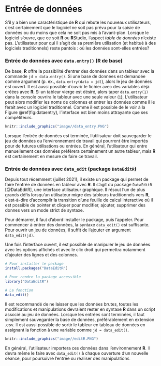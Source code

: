 # Entrée de données

S'il y a bien une caractéristique de **R** qui rebute les nouveaux utilisateurs, c'est certainement que le logiciel ne soit pas prévu pour la saisie de données ou du moins que cela ne soit pas mis à l'avant-plan. Lorsque le logiciel s'ouvre, que ce soit **R** ou **R**Studio, l'aspect *table de données* n'existe pas. L'utilisateur pour qui il s'agit de sa première utilisation (et habitué à des logiciels traditionnels) reste pantois : où les données sont-elles entrées?
  
### Entrée de données avec `data.entry()` (R de base)

De base, **R** offre la possibilité d'entrer des données dans un tableur avec la commande `jd = data.entry()`. Si une base de données est demandée comme argument (p. ex., `data.entry(data = jd)`), alors le jeu de données est ouvert. Il est aussi possible d'ouvrir le fichier avec des variables déjà créées avec **R**. Si un tableur vierge est désiré, alors taper `data.entry(1)` dans la console ouvrira le tableur avec une seule valeur (`1`), L'utilisateur peut alors modifier les noms de colonnes et entrer les données comme il le ferait avec un logiciel traditionnel. Comme il est possible de le voir à la Figure \@ref(fig:dataentry), l'interface est bien moins attrayante que ses compétiteurs.

```r
knitr::include_graphics("image//data_entry.PNG")
```

Lorsque l'entrée de données est terminée, l'utilisateur doit sauvegarder le jeu de données ou l'environnement de travail qui pourront être importés pour de futures utilisations ou entrées. En général, l'utilisateur qui entre manuellement ces données préférera certainement un autre tableur, mais **R** est certainement en mesure de faire ce travail. 

### Entrée de données avec `data_edit` (package `DataEditR`)

Depuis tout récemment (juillet 2021), il existe un package qui permet de faire l'entrée de données en tableur avec **R**. Il s'agit du package `DataEditR` [@DataEditR], une interface utilisateur graphique. Il résout l'un de plus grands défis lorsqu'un utilisateur migre des tableurs traditionnels vers **R**, c'est-à-dire d'accomplir la transition d'une feuille de calcul interactive où il est possible de pointer et cliquer pour modifier, ajouter, supprimer des donnes vers un mode strict de syntaxe.

Pour démarrer, il faut d'abord installer le package, puis l'appeler. Pour commencer à entrer des données, la syntaxe `data_edit()` est suffisante. Pour ouvrir un jeu de données, il suffit de l'ajouter en argument `data_edit(jd)`.

Une fois l'interface ouvert, il est possible de manipuler le jeu de données avec les options affichés et avec le clic droit qui permettra notamment d'ajouter des lignes et des colonnes.

```r
# Pour installer le package
install.packages("DataEditR")

# Pour rendre la package accessible
library("DataEditR")

# La fonction
data_edit()
```

Il est recommandé de ne laisser que les données brutes, toutes les modifications et manipulations devraient rester en syntaxe **R** dans un script associé au jeu de données. Lorsque les entrées sont terminées, il faut simplement sauvegarder la base de données, préférablement en extension .csv. Il est aussi possible de sortir le tableur en tableau de données en assignant la fonction à une variable comme `jd = data_edit()`.

```r
knitr::include_graphics("image//editR.PNG")
```

En général, l'utilisateur importera ces données dans l'environnement **R**. Il devra même le faire avec `data_edit()` à chaque ouverture d'un nouvelle séance, pour poursuivre l'entrée ou réaliser des manipulations.